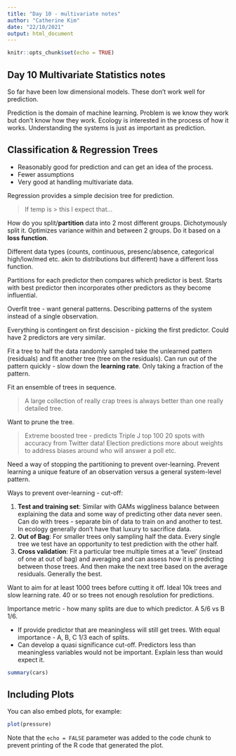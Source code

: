 ```yaml
---
title: "Day 10 - multivariate notes"
author: "Catherine Kim"
date: "22/10/2021"
output: html_document
---
```


```r
knitr::opts_chunk$set(echo = TRUE)
```

## Day 10 Multivariate Statistics notes

So far have been low dimensional models. These don't work well for prediction.

Prediction is the domain of machine learning. Problem is we know they work but don't know how they work. Ecology is interested in the process of how it works. Understanding the systems is just as important as prediction.

## Classification & Regression Trees

- Reasonably good for prediction and can get an idea of the process. 
- Fewer assumptions
- Very good at handling multivariate data.

Regression provides a simple decision tree for prediction. 

> If temp is > this I expect that...

How do you split/**partition** data into 2 most different groups. Dichotymously split it.  Optimizes variance within and between 2 groups. Do it based on a **loss function**.

Different data types (counts, continuous, presenc/absence, categorical high/low/med etc. akin to distributions but different) have a different loss function.

Partitions for each predictor then compares which predictor is best. Starts with best predictor then incorporates other predictors as they become influential.

Overfit tree - want general patterns. Describing patterns of the system instead of a single observation.

Everything is contingent on first descision - picking the first predictor. Could have 2 predictors are very similar.

Fit a tree to half the data randomly sampled take the unlearned pattern (residuals) and fit another tree (tree on the residuals). Can run out of the pattern quickly - slow down the **learning rate**. Only taking a fraction of the pattern.

Fit an ensemble of trees in sequence.

> A large collection of really crap trees is always better than one really detailed tree.

Want to prune the tree.

> Extreme boosted tree - predicts Triple J top 100 20 spots with accuracy from Twitter data! Election predictions more about weights to address biases around who will answer a poll etc.

Need a way of stopping the partitioning to prevent over-learning. Prevent learning a unique feature of an observation versus a general system-level pattern.

Ways to prevent over-learning - cut-off:

1. **Test and training set**: Similar with GAMs wiggliness balance between explaining the data and some way of predicting other data never seen. Can do with trees - separate bin of data to train on and another to test. In ecology generally don't have that luxury to sacrifice data. 
2. **Out of Bag**: For smaller trees only sampling half the data. Every single tree we test have an opportunity to test prediction with the other half.
3. **Cross validation**: Fit a particular tree multiple times at a 'level' (instead of one at out of bag) and averaging and can assess how it is predicting between those trees. And then make the next tree based on the average residuals. Generally the best.

Want to aim for at least 1000 trees before cutting it off. Ideal 10k trees and slow learning rate. 40 or so trees not enough resolution for predictions.

Importance metric - how many splits are due to which predictor. A 5/6 vs B 1/6.

- If provide predictor that are meaningless will still get trees. With equal importance - A, B, C 1/3 each of splits.
- Can develop a quasi significance cut-off. Predictors less than meaningless variables would not be important. Explain less than would expect it. 





```r
summary(cars)
```

## Including Plots

You can also embed plots, for example:

```r
plot(pressure)
```

Note that the `echo = FALSE` parameter was added to the code chunk to prevent printing of the R code that generated the plot.

